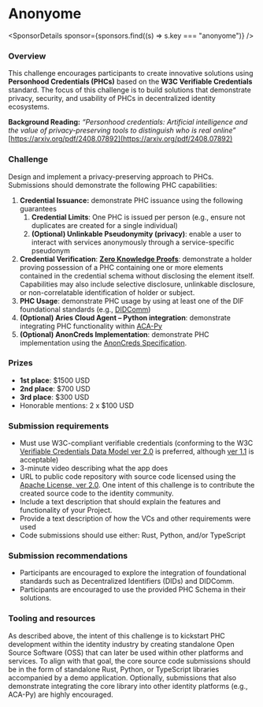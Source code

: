 
# Anonyome

<SponsorDetails sponsor={sponsors.find((s) => s.key === "anonyome")} />

### Overview

This challenge encourages participants to create innovative solutions using **Personhood Credentials (PHCs)** based on the **W3C Verifiable Credentials** standard. The focus of this challenge is to build solutions that demonstrate privacy, security, and usability of PHCs in decentralized identity ecosystems.

**Background Reading:** _“Personhood credentials: Artificial intelligence and the value of privacy-preserving tools to distinguish who is real online”_ [https://arxiv.org/pdf/2408.07892](https://arxiv.org/pdf/2408.07892)

### Challenge

Design and implement a privacy-preserving approach to PHCs. Submissions should demonstrate the following PHC capabilities:

1. **Credential Issuance:** demonstrate PHC issuance using the following guarantees
   1. **Credential Limits**: One PHC is issued per person (e.g., ensure not duplicates are created for a single individual)
   2. **(Optional) Unlinkable Pseudonymity (privacy)**: enable a user to interact with services anonymously through a service-specific pseudonym
2. **Credential Verification**: **[Zero Knowledge Proofs](https://www.w3.org/TR/vc-data-model-2.0/#zero-knowledge-proofs)**: demonstrate a holder proving possession of a PHC containing one or more elements contained in the credential schema without disclosing the element itself. Capabilities may also include selective disclosure, unlinkable disclosure, or non-correlatable identification of holder or subject.
3. **PHC Usage**: demonstrate PHC usage by using at least one of the DIF foundational standards (e.g., [DIDComm](https://didcomm.org/))
4. **(Optional) Aries Cloud Agent – Python integration**: demonstrate integrating PHC functionality within [ACA-Py](https://aca-py.org/main/)
5. **(Optional) AnonCreds Implementation**: demonstrate PHC implementation using the [AnonCreds Specification](https://hyperledger.github.io/anoncreds-spec/).

### Prizes

- **1st place**: $1500 USD
- **2nd place**: $700 USD
- **3rd place**: $300 USD
- Honorable mentions: 2 x $100 USD

### Submission requirements

- Must use W3C-compliant verifiable credentials (conforming to the W3C [Verifiable Credentials Data Model ver 2.0](https://www.w3.org/TR/vc-data-model-2.0/) is preferred, although [ver 1.1](https://www.w3.org/TR/vc-data-model/) is acceptable)
- 3-minute video describing what the app does
- URL to public code repository with source code licensed using the [Apache License, ver 2.0](https://www.apache.org/licenses/LICENSE-2.0). One intent of this challenge is to contribute the created source code to the identity community.
- Include a text description that should explain the features and functionality of your Project.
- Provide a text description of how the VCs and other requirements were used
- Code submissions should use either: Rust, Python, and/or TypeScript

### Submission recommendations

- Participants are encouraged to explore the integration of foundational standards such as Decentralized Identifiers (DIDs) and DIDComm.
- Participants are encouraged to use the provided PHC Schema in their solutions.

### Tooling and resources

As described above, the intent of this challenge is to kickstart PHC development within the identity industry by creating standalone Open Source Software (OSS) that can later be used within other platforms and services. To align with that goal, the core source code submissions should be in the form of standalone Rust, Python, or TypeScript libraries accompanied by a demo application. Optionally, submissions that also demonstrate integrating the core library into other identity platforms (e.g., ACA-Py) are highly encouraged.
